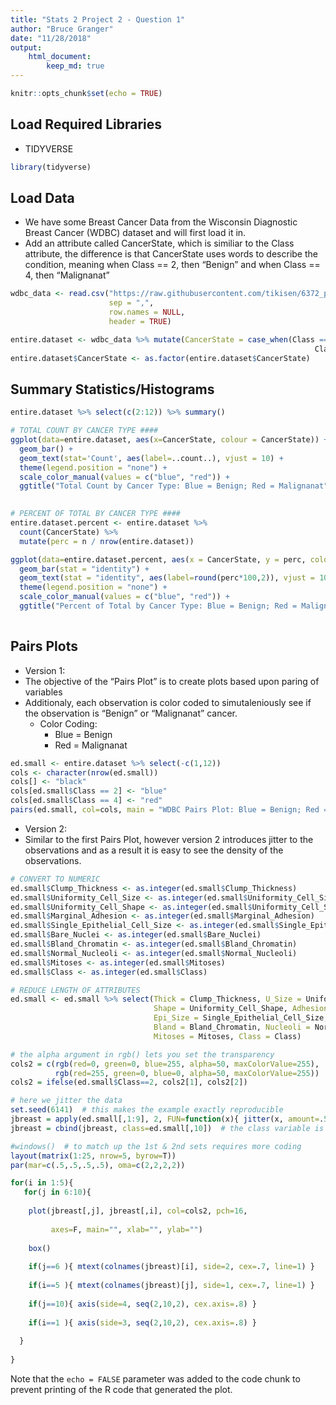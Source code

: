 ```yaml
---
title: "Stats 2 Project 2 - Question 1"
author: "Bruce Granger"
date: "11/28/2018"
output:
    html_document:
        keep_md: true
---
```


```r
knitr::opts_chunk$set(echo = TRUE)
```

## Load Required Libraries
- TIDYVERSE
```r
library(tidyverse)
```

## Load Data

- We have some Breast Cancer Data from the Wisconsin Diagnostic Breast Cancer (WDBC) dataset and will first load it in.
- Add an attribute called CancerState, which is similiar to the Class attribute, the difference is that CancerState uses words to describe the condition, meaning when Class == 2, then "Benign" and when Class == 4, then "Malignanat"

```r
wdbc_data <- read.csv("https://raw.githubusercontent.com/tikisen/6372_proj2/master/Data/breast-cancer-wisconsin-data.csv", 
                      sep = ",", 
                      row.names = NULL, 
                      header = TRUE)

entire.dataset <- wdbc_data %>% mutate(CancerState = case_when(Class == 2 ~ "Benign",
                                                                    Class == 4 ~ "Malignanat"))
entire.dataset$CancerState <- as.factor(entire.dataset$CancerState)
```

## Summary Statistics/Histograms
```r
entire.dataset %>% select(c(2:12)) %>% summary() 

# TOTAL COUNT BY CANCER TYPE ####
ggplot(data=entire.dataset, aes(x=CancerState, colour = CancerState)) +
  geom_bar() +
  geom_text(stat='Count', aes(label=..count..), vjust = 10) +
  theme(legend.position = "none") +
  scale_color_manual(values = c("blue", "red")) +
  ggtitle("Total Count by Cancer Type: Blue = Benign; Red = Malignanat") 
  

# PERCENT OF TOTAL BY CANCER TYPE ####
entire.dataset.percent <- entire.dataset %>% 
  count(CancerState) %>% 
  mutate(perc = n / nrow(entire.dataset))

ggplot(data=entire.dataset.percent, aes(x = CancerState, y = perc, colour = CancerState)) +
  geom_bar(stat = "identity") +
  geom_text(stat = "identity", aes(label=round(perc*100,2)), vjust = 10) +
  theme(legend.position = "none") +
  scale_color_manual(values = c("blue", "red")) +
  ggtitle("Percent of Total by Cancer Type: Blue = Benign; Red = Malignanat")
  
```

## Pairs Plots
- Version 1:
- The objective of the "Pairs Plot" is to create plots based upon paring of variables
- Additionaly, each observation is color coded to simutaleniously see if the observation is "Benign" or "Malignanat" cancer.  
  - Color Coding:
    * Blue = Benign 
    * Red = Malignanat

```r
ed.small <- entire.dataset %>% select(-c(1,12))
cols <- character(nrow(ed.small))
cols[] <- "black"
cols[ed.small$Class == 2] <- "blue"
cols[ed.small$Class == 4] <- "red"
pairs(ed.small, col=cols, main = "WDBC Pairs Plot: Blue = Benign; Red = Malignanat")
```
- Version 2:
- Similar to the first Pairs Plot, however version 2 introduces jitter to the observations and as a result it is easy to see the density of the observations.
```r
# CONVERT TO NUMERIC
ed.small$Clump_Thickness <- as.integer(ed.small$Clump_Thickness)
ed.small$Uniformity_Cell_Size <- as.integer(ed.small$Uniformity_Cell_Size)
ed.small$Uniformity_Cell_Shape <- as.integer(ed.small$Uniformity_Cell_Shape)
ed.small$Marginal_Adhesion <- as.integer(ed.small$Marginal_Adhesion)
ed.small$Single_Epithelial_Cell_Size <- as.integer(ed.small$Single_Epithelial_Cell_Size)
ed.small$Bare_Nuclei <- as.integer(ed.small$Bare_Nuclei)
ed.small$Bland_Chromatin <- as.integer(ed.small$Bland_Chromatin)
ed.small$Normal_Nucleoli <- as.integer(ed.small$Normal_Nucleoli)
ed.small$Mitoses <- as.integer(ed.small$Mitoses)
ed.small$Class <- as.integer(ed.small$Class)

# REDUCE LENGTH OF ATTRIBUTES 
ed.small <- ed.small %>% select(Thick = Clump_Thickness, U_Size = Uniformity_Cell_Size,
                                Shape = Uniformity_Cell_Shape, Adhesion = Marginal_Adhesion,
                                Epi_Size = Single_Epithelial_Cell_Size, Bare = Bare_Nuclei,
                                Bland = Bland_Chromatin, Nucleoli = Normal_Nucleoli, 
                                Mitoses = Mitoses, Class = Class)

# the alpha argument in rgb() lets you set the transparency
cols2 = c(rgb(red=0, green=0, blue=255, alpha=50, maxColorValue=255), 
          rgb(red=255, green=0, blue=0, alpha=50, maxColorValue=255))
cols2 = ifelse(ed.small$Class==2, cols2[1], cols2[2])

# here we jitter the data
set.seed(6141)  # this makes the example exactly reproducible
jbreast = apply(ed.small[,1:9], 2, FUN=function(x){ jitter(x, amount=.5) })
jbreast = cbind(jbreast, class=ed.small[,10])  # the class variable is not jittered

#windows()  # to match up the 1st & 2nd sets requires more coding
layout(matrix(1:25, nrow=5, byrow=T))
par(mar=c(.5,.5,.5,.5), oma=c(2,2,2,2))

for(i in 1:5){
   for(j in 6:10){
    
    plot(jbreast[,j], jbreast[,i], col=cols2, pch=16,
         
         axes=F, main="", xlab="", ylab="")
    
    box()
    
    if(j==6 ){ mtext(colnames(jbreast)[i], side=2, cex=.7, line=1) }
    
    if(i==5 ){ mtext(colnames(jbreast)[j], side=1, cex=.7, line=1) }
    
    if(j==10){ axis(side=4, seq(2,10,2), cex.axis=.8) }
    
    if(i==1 ){ axis(side=3, seq(2,10,2), cex.axis=.8) }
    
  }
  
}

```

Note that the `echo = FALSE` parameter was added to the code chunk to prevent printing of the R code that generated the plot.
